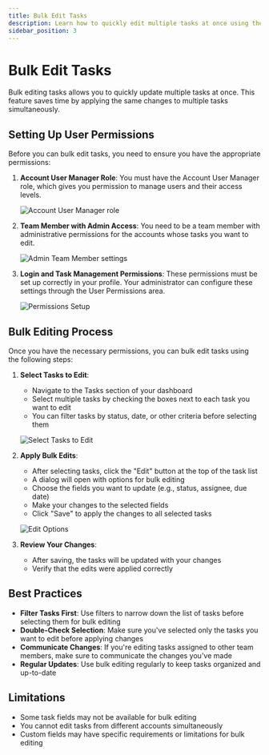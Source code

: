 ```yaml
---
title: Bulk Edit Tasks
description: Learn how to quickly edit multiple tasks at once using the bulk edit feature
sidebar_position: 3
---
```


# Bulk Edit Tasks

Bulk editing tasks allows you to quickly update multiple tasks at once. This feature saves time by applying the same changes to multiple tasks simultaneously.

## Setting Up User Permissions

Before you can bulk edit tasks, you need to ensure you have the appropriate permissions:

1. **Account User Manager Role**: You must have the Account User Manager role, which gives you permission to manage users and their access levels.

   ![Account User Manager role](/img/bulk-edit-tasks/user-manager-role.jpg)

2. **Team Member with Admin Access**: You need to be a team member with administrative permissions for the accounts whose tasks you want to edit.

   ![Admin Team Member settings](/img/bulk-edit-tasks/admin-team-member.jpg)

3. **Login and Task Management Permissions**: These permissions must be set up correctly in your profile. Your administrator can configure these settings through the User Permissions area.

   ![Permissions Setup](/img/bulk-edit-tasks/permissions-setup.jpg)

## Bulk Editing Process

Once you have the necessary permissions, you can bulk edit tasks using the following steps:

1. **Select Tasks to Edit**:
   - Navigate to the Tasks section of your dashboard
   - Select multiple tasks by checking the boxes next to each task you want to edit
   - You can filter tasks by status, date, or other criteria before selecting them

   ![Select Tasks to Edit](/img/bulk-edit-tasks/select-tasks.jpg)

2. **Apply Bulk Edits**:
   - After selecting tasks, click the "Edit" button at the top of the task list
   - A dialog will open with options for bulk editing
   - Choose the fields you want to update (e.g., status, assignee, due date)
   - Make your changes to the selected fields
   - Click "Save" to apply the changes to all selected tasks

   ![Edit Options](/img/bulk-edit-tasks/edit-options.jpg)

3. **Review Your Changes**:
   - After saving, the tasks will be updated with your changes
   - Verify that the edits were applied correctly

## Best Practices

- **Filter Tasks First**: Use filters to narrow down the list of tasks before selecting them for bulk editing
- **Double-Check Selection**: Make sure you've selected only the tasks you want to edit before applying changes
- **Communicate Changes**: If you're editing tasks assigned to other team members, make sure to communicate the changes you've made
- **Regular Updates**: Use bulk editing regularly to keep tasks organized and up-to-date

## Limitations

- Some task fields may not be available for bulk editing
- You cannot edit tasks from different accounts simultaneously
- Custom fields may have specific requirements or limitations for bulk editing